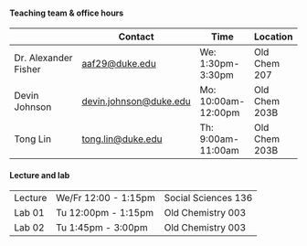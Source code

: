 #### Teaching team & office hours

|                      | Contact                                           | Time                | Location      | Section |
|--------------|----------------|--------------|--------------|--------------|
| Dr. Alexander Fisher | [aaf29\@duke.edu](aaf29@duke.edu)                    | We: 1:30pm-3:30pm   | Old Chem 207  | Lecture |
| Devin Johnson        | [devin.johnson\@duke.edu](devin.johnson@duke.edu) | Mo: 10:00am-12:00pm | Old Chem 203B | Lab 01  |
| Tong Lin             | [tong.lin\@duke.edu](tong.lin@duke.edu)           | Th: 9:00am-11:00am  | Old Chem 203B | Lab 02  |

#### Lecture and lab

|         |                      |                     |
|---------|----------------------|---------------------|
| Lecture | We/Fr 12:00 - 1:15pm | Social Sciences 136 |
| Lab 01  | Tu 12:00pm - 1:15pm  | Old Chemistry 003   |
| Lab 02  | Tu 1:45pm - 3:00pm   | Old Chemistry 003   |
